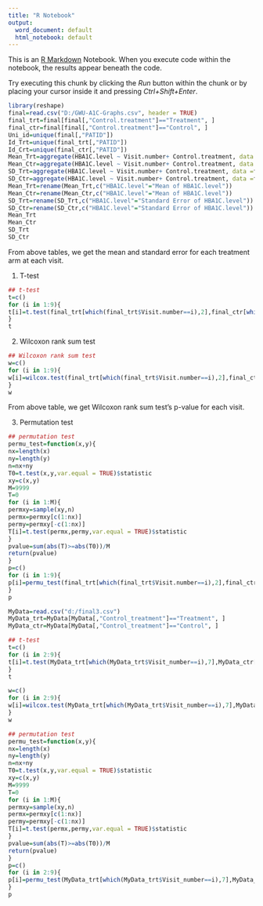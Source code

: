 ---
title: "R Notebook"
output:
  word_document: default
  html_notebook: default
---

This is an [R Markdown](http://rmarkdown.rstudio.com) Notebook. When you execute code within the notebook, the results appear beneath the code. 

Try executing this chunk by clicking the *Run* button within the chunk or by placing your cursor inside it and pressing *Ctrl+Shift+Enter*. 

```{r}
library(reshape)
final=read.csv("D:/GWU-A1C-Graphs.csv", header = TRUE)
final_trt=final[final[,"Control.treatment"]=="Treatment", ]
final_ctr=final[final[,"Control.treatment"]=="Control", ]
Uni_id=unique(final[,"PATID"])
Id_Trt=unique(final_trt[,"PATID"])
Id_Crt=unique(final_ctr[,"PATID"])
Mean_Trt=aggregate(HBA1C.level ~ Visit.number+ Control.treatment, data =final_trt, mean)
Mean_Ctr=aggregate(HBA1C.level ~ Visit.number+ Control.treatment, data =final_ctr, mean)
SD_Trt=aggregate(HBA1C.level ~ Visit.number+ Control.treatment, data =final_trt, sd)
SD_Ctr=aggregate(HBA1C.level ~ Visit.number+ Control.treatment, data =final_ctr, sd)
Mean_Trt=rename(Mean_Trt,c("HBA1C.level"="Mean of HBA1C.level"))
Mean_Ctr=rename(Mean_Ctr,c("HBA1C.level"="Mean of HBA1C.level"))
SD_Trt=rename(SD_Trt,c("HBA1C.level"="Standard Error of HBA1C.level"))
SD_Ctr=rename(SD_Ctr,c("HBA1C.level"="Standard Error of HBA1C.level"))
Mean_Trt
Mean_Ctr
SD_Trt
SD_Ctr
```
From above tables, we get the mean and standard error for each treatment arm at each visit.

1) T-test
```{r}
## t-test
t=c()
for (i in 1:9){
t[i]=t.test(final_trt[which(final_trt$Visit.number==i),2],final_ctr[which(final_ctr$Visit.number==i),2])$p.value
}
t
```
2) Wilcoxon rank sum test
```{r}
## Wilcoxon rank sum test
w=c()
for (i in 1:9){
w[i]=wilcox.test(final_trt[which(final_trt$Visit.number==i),2],final_ctr[which(final_ctr$Visit.number==i),2])$p.value
}
w
```
From above table, we get Wilcoxon rank sum test's p-value for each visit.

3) Permutation test
```{r}
## permutation test
permu_test=function(x,y){
nx=length(x)
ny=length(y)
n=nx+ny
T0=t.test(x,y,var.equal = TRUE)$statistic
xy=c(x,y)
M=9999
T=0
for (i in 1:M){
permxy=sample(xy,n)
permx=permxy[c(1:nx)]
permy=permxy[-c(1:nx)]
T[i]=t.test(permx,permy,var.equal = TRUE)$statistic
}
pvalue=sum(abs(T)>=abs(T0))/M
return(pvalue)
}
p=c()
for (i in 1:9){
p[i]=permu_test(final_trt[which(final_trt$Visit.number==i),2],final_ctr[which(final_ctr$Visit.number==i),2])
}
p
```

```{r}
MyData=read.csv("d:/final3.csv")
MyData_trt=MyData[MyData[,"Control_treatment"]=="Treatment", ]
MyData_ctr=MyData[MyData[,"Control_treatment"]=="Control", ]
```

```{r}
## t-test
t=c()
for (i in 2:9){
t[i]=t.test(MyData_trt[which(MyData_trt$Visit_number==i),7],MyData_ctr[which(MyData_ctr$Visit_number==i),7])$p.value
}
t
```

```{r}
w=c()
for (i in 2:9){
w[i]=wilcox.test(MyData_trt[which(MyData_trt$Visit_number==i),7],MyData_ctr[which(MyData_ctr$Visit_number==i),7])$p.value
}
w
```

```{r}
## permutation test
permu_test=function(x,y){
nx=length(x)
ny=length(y)
n=nx+ny
T0=t.test(x,y,var.equal = TRUE)$statistic
xy=c(x,y)
M=9999
T=0
for (i in 1:M){
permxy=sample(xy,n)
permx=permxy[c(1:nx)]
permy=permxy[-c(1:nx)]
T[i]=t.test(permx,permy,var.equal = TRUE)$statistic
}
pvalue=sum(abs(T)>=abs(T0))/M
return(pvalue)
}
p=c()
for (i in 2:9){
p[i]=permu_test(MyData_trt[which(MyData_trt$Visit_number==i),7],MyData_ctr[which(MyData_ctr$Visit_number==i),7])
}
p
```


